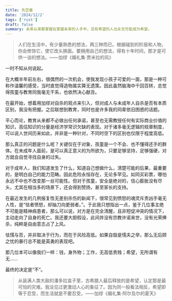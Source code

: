 ```yaml
---
title: 先空着
date: '2024/12/2'
tags: ['rust']
draft: false
summary: 未来从来都掌握在掌握未来的人手中，没有希望的人也永无可能成为希望。
---
```



> 人们在生活中，有少量熟悉的想法，两三种而已。根据碰到的阶层和人物，你会修饰它，使它改头换面。要拥用自己的想法，得有十年时间，那才是可供一谈的想法。——加缪《婚礼集·贾米拉的风》

一时不知从何说起。

在大概半年前左右，很偶然的一次机会，使我发现小孩子可爱的一面，那是一种可称作温馨的感受，当时直觉得造物属实算无遗策。因此虽然脑海中千回百转，总觉得孩童与教育同我毫无干系，也依然决心献丑。

在最开始，想着用加缪对自杀的观点来引入，但对成人与未成年人自杀是否有本质区别，我没有把握。之后联想到教育，同时也是许多我的同辈依旧困惑的话题。

平心而论，教育从来都不必做出任何承诺，甚至也无需教授任何有实际商业价值的知识，高估知识的分量是经济学常识欠缺的表现。对于诸多毫无逻辑的规章制度，可以说人世间历来如此，并非是一种针对，不同时空下的区别也仅限于程度高低。

那么真正的问题是什么呢？关键仅在于对象，孩童是一个不会、也不懂得还手的群体。在未成年人面前，是可以真正意义的为所欲为，只要足够坚持，足够强硬，对方就会自觉寻找自身的过失。

对于成年人，我们知道发生了什么，知道自己想做什么，清楚可能的后果，最重要的，是明白自己的能力范畴。因此危险永恒存在，无论多罕见。如同买彩票，哪怕永远不中也不改变那一丝可能性。但对于孩童，安全是绝对的，信心膨胀没有尽头，尤其在相当多的场景下，还会得到赞扬，甚至家长的支持。

在最近发生的几例报复性无差别杀伤的新闻下，很常见到愤怒的魂灵斥责凶手毫无人性，是“怯者愤怒，却抽刀向更弱者。”。于此我只想指出一点，鉴于几位事主绝不可能是精神病患者，那么可以说，对方是在完全清醒，且非短促冲突的情况下，主动走向了自身的死亡。我还要大胆假设，此间并没有宗教许诺来世，没有光荣捧杀，纯粹是自由意志占了上风。

怯懦与否，并非取决于行为，而在于风险高低。如果自毁是懦夫之举，那么无后顾之忧的暴行总不能是英勇的表现吧。

那几位本可以像我们一样：钱，身外物；工作，无高低贵贱；希望，无所谓有无……

最终的决定是“不”。

>从装满人类大敌的潘多拉盒子里，古希腊人最后释放的是希望，认定那是最可怕的灾难。我没见过更激动人心的象征了。因为同一般看法相反，希望即等于忍受，而生活就是不要忍受。——加缪《婚礼集·阿尔及尔的夏天》